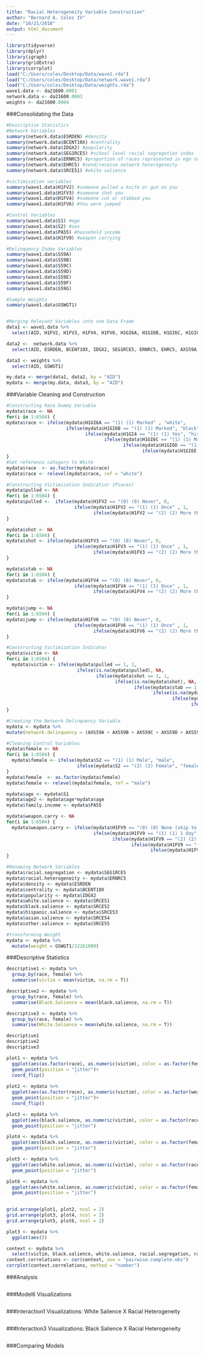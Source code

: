 ```yaml
---
title: "Racial Heterogeneity Variable Construction"
author: "Bernard A. Coles IV"
date: "10/21/2018"
output: html_document
---
```


```r
library(tidyverse)
library(dplyr)
library(igraph)
library(gridExtra)
library(corrplot)
load("C:/Users/coles/Desktop/Data/wave1.rda")
load("C:/Users/coles/Desktop/Data/network.wave1.rda")
load("C:/Users/coles/Desktop/Data/weights.rda")
wave1.data <- da21600.0001
network.data <- da21600.0003
weights <- da21600.0004
```

###Consolidating the Data
```r
#Descriptive Statistics
#Network Variables
summary(network.data$ESRDEN) #density
summary(network.data$BCENT10X) #centrality
summary(network.data$IDGX2) #popularity
summary(network.data$SEG1RCE5) #school level racial segregation index
summary(network.data$ERNRC5) #proportion of races represented in ego send/receive network 
summary(network.data$EHRC5) #send/receive network heterogeneity
summary(network.data$SRCE51) #white salience

#victimization variables
summary(wave1.data$H1FV2) #someone pulled a knife or gun on you
summary(wave1.data$H1FV3) #someone shot you
summary(wave1.data$H1FV4) #someone cut or stabbed you 
summary(wave1.data$H1FV6) #You were jumped

#Control Variables
summary(wave1.data$S1) #age
summary(wave1.data$S2) #sex
summary(wave1.data$PA55) #household income
summary(wave1.data$H1FV9) #weapon carrying

#Delinquency Index Variables
summary(wave1.data$S59A)
summary(wave1.data$S59B)
summary(wave1.data$S59C)
summary(wave1.data$S59D)
summary(wave1.data$S59E)
summary(wave1.data$S59F)
summary(wave1.data$S59G)

#Sample Weights
summary(wave1.data$GSWGT1)


#Merging Relevant Variables into one Data Frame
data1 <- wave1.data %>%
  select(AID, H1FV2, H1FV3, H1FV4, H1FV6, H1GI6A, H1GI6B, H1GI6C, H1GI6D, H1GI6E, H1GI4, S1, S2, PA55, H1FV9)

data2 <-  network.data %>%
  select(AID, ESRDEN, BCENT10X, IDGX2, SEG1RCE5, ERNRC5, EHRC5, AXS59A, AXS59B, AXS59C, AXS59D, AXS59E, AXS59F, AXS59G, SRCE51, SRCE52, SRCE53, SRCE54, SRCE55)

data3 <- weights %>%
  select(AID, GSWGT1)

my.data <- merge(data1, data2, by = "AID") 
mydata <- merge(my.data, data3, by = "AID")
```

###Variable Cleaning and Construction 
```r
#Constructing Race Dummy Variable 
mydata$race <- NA 
for(i in 1:6504) {
mydata$race <- ifelse(mydata$H1GI6A == "(1) (1) Marked" , "white",
                      ifelse(mydata$H1GI6B == "(1) (1) Marked", "black",
                             ifelse(mydata$H1GI4 == "(1) (1) Yes", "hispanic",
                                    ifelse(mydata$H1GI6C == "(1) (1) Marked", "other",
                                           ifelse(mydata$H1GI6D == "(1) (1) Marked (If Asian/Pacific Islander among R's answer ask Q", "asian",
                                                  ifelse(mydata$H1GI6E == "(1) (1) Marked", "other", "NA"))))))
}
#Set reference category to White
mydata$race  <- as.factor(mydata$race)
mydata$race <- relevel(mydata$race, ref = "white")

#Constructing Victimization Indicatior (Pieces)
mydata$pulled <- NA
for(i in 1:6504) {
mydata$pulled <-  ifelse(mydata$H1FV2 == "(0) (0) Never", 0,
                         ifelse(mydata$H1FV2 == "(1) (1) Once" , 1,
                                ifelse(mydata$H1FV2 == "(2) (2) More than once", 1, NA)))
}

mydata$shot <- NA
for(i in 1:6504) {
mydata$shot <- ifelse(mydata$H1FV3 == "(0) (0) Never", 0,
                         ifelse(mydata$H1FV3 == "(1) (1) Once" , 1,
                                ifelse(mydata$H1FV3 == "(2) (2) More than once", 1, NA)))
}

mydata$stab <- NA
for(i in 1:6504) {
mydata$stab <- ifelse(mydata$H1FV4 == "(0) (0) Never", 0,
                         ifelse(mydata$H1FV4 == "(1) (1) Once" , 1,
                                ifelse(mydata$H1FV4 == "(2) (2) More than once", 1, NA)))
}

mydata$jump <- NA
for(i in 1:6504) {
mydata$jump <- ifelse(mydata$H1FV6 == "(0) (0) Never", 0,
                         ifelse(mydata$H1FV6 == "(1) (1) Once" , 1,
                                ifelse(mydata$H1FV6 == "(2) (2) More than once", 1, NA)))
}

#Constructing Victimization Indicator 
mydata$victim <- NA
for(i in 1:6504) {
  mydata$victim <- ifelse(mydata$pulled == 1, 1,
                          ifelse(is.na(mydata$pulled), NA,
                                 ifelse(mydata$shot == 1, 1,
                                        ifelse(is.na(mydata$shot), NA,
                                               ifelse(mydata$stab == 1, 1,
                                                      ifelse(is.na(mydata$stab), NA,
                                                             ifelse(mydata$jump == 1, 1,
                                                                    ifelse(is.na(mydata$jump), NA, 0))))))))
}

#Creating the Network Delinquency Variable
mydata <- mydata %>%
mutate(network.delinquency = (AXS59A + AXS59B + AXS59C + AXS59D + AXS59E + AXS59F + AXS59G)/7) 

#Cleaning Control Variables 
mydata$female <- NA
for(i in 1:6504) {
  mydata$female <- ifelse(mydata$S2 == "(1) (1) Male", "male",
                          ifelse(mydata$S2 == "(2) (2) Female", "female", NA))
}
mydata$female  <- as.factor(mydata$female)
mydata$female <- relevel(mydata$female, ref = "male")

mydata$age <- mydata$S1
mydata$age2 <- mydata$age*mydata$age
mydata$family.income <- mydata$PA55

mydata$weapon.carry <- NA
for(i in 1:6504) {
  mydata$weapon.carry <- ifelse(mydata$H1FV9 == "(0) (0) None (skip to Q.11)", 0, 
                                ifelse(mydata$H1FV9 == "(1) (1) 1 day", 1,
                                       ifelse(mydata$H1FV9 == "(2) (2) 2 or 3 days", 1,
                                              ifelse(mydata$H1FV9 == "(3) (3) 4 or 5 days", 1,
                                                     ifelse(mydata$H1FV9 == "(4) (4) 6 or more days", 1, NA)))))
}

#Renaming Network Variables
mydata$racial.segregation <- mydata$SEG1RCE5
mydata$racial.heterogeneity <- mydata$ERNRC5
mydata$density <- mydata$ESRDEN
mydata$centrality <- mydata$BCENT10X
mydata$popularity <- mydata$IDGX2
mydata$white.salience <- mydata$SRCE51
mydata$black.salience <- mydata$SRCE52
mydata$hispanic.salience <- mydata$SRCE53
mydata$asian.salience <- mydata$SRCE54
mydata$other.salience <- mydata$SRCE55

#transforming Weight
mydata <- mydata %>%
  mutate(weight = GSWGT1/22261000)
```

###Descriptive Statistics 
```r
descriptive1 <- mydata %>%
  group_by(race, female) %>%
  summarise(victim = mean(victim, na.rm = T))

descriptive2 <- mydata %>%
  group_by(race, female) %>%
  summarise(Black.Salience = mean(black.salience, na.rm = T))

descriptive3 <- mydata %>%
  group_by(race, female) %>%
  summarise(White.Salience = mean(white.salience, na.rm = T))

descriptive1
descriptive2
descriptive3

plot1 <- mydata %>%
  ggplot(aes(as.factor(race), as.numeric(victim), color = as.factor(female))) +
  geom_point(position = "jitter")+
  coord_flip()
  
plot2 <- mydata %>%
  ggplot(aes(as.factor(race), as.numeric(victim), color = as.factor(weapon.carry))) +
  geom_point(position = "jitter")+
  coord_flip()

plot3 <- mydata %>%
  ggplot(aes(black.salience, as.numeric(victim), color = as.factor(race))) +
  geom_point(position = "jitter")

plot4 <- mydata %>%
  ggplot(aes(black.salience, as.numeric(victim), color = as.factor(female))) +
  geom_point(position = "jitter")

plot5 <- mydata %>%
  ggplot(aes(white.salience, as.numeric(victim), color = as.factor(race))) +
  geom_point(position = "jitter")

plot6 <- mydata %>%
  ggplot(aes(white.salience, as.numeric(victim), color = as.factor(female))) +
  geom_point(position = "jitter")

  
grid.arrange(plot1, plot2, ncol = 2)
grid.arrange(plot3, plot4, ncol = 2)
grid.arrange(plot5, plot6, ncol = 2)

plot3 <- mydata %>%
  ggplot(aes())

context <- mydata %>%
  select(victim, black.salience, white.salience, racial.segregation, racial.heterogeneity, network.delinquency)
context.correlations <- cor(context, use = "pairwise.complete.obs")
corrplot(context.correlations, method = "number")

```

###Analysis 
```r

```

###Model6 Visualizations
```r

```

###Interaction1 Visualizations: White Salience X Racial Heterogeneity
```r

```

###Interaction3 Visualizations: Black Salience X Racial Heterogeneity
```r

```

###Comparing Models
```r


```

